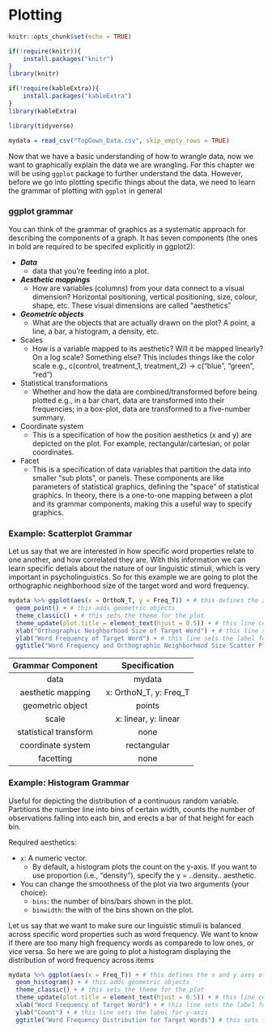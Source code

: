 # Plotting

```r

knitr::opts_chunk$set(echo = TRUE)

if(!require(knitr)){
    install.packages("knitr")
}
library(knitr)

if(!require(kableExtra)){
    install.packages("kableExtra")
}
library(kableExtra)

library(tidyverse)

mydata = read_csv("TopGown_Data.csv", skip_empty_rows = TRUE)
```
Now that we have a basic understanding of how to wrangle data, now we want to graphically explain the data we are wrangling. For this chapter we will be using `ggplot` package to further understand the data. However, before we go into plotting specific things about the data, we need to learn the grammar of plotting with `ggplot` in general

### ggplot grammar

You can think of the grammar of graphics as a systematic approach for describing the components of a graph. It has seven components (the ones in bold are required to be specifed explicitly in ggplot2):

* ***Data***
    * data that you’re feeding into a plot.
* ***Aesthetic mappings***
    * How are variables (columns) from your data connect to a visual dimension?
      Horizontal positioning, vertical positioning, size, colour, shape, etc.
      These visual dimensions are called “aesthetics”
* ***Geometric objects***
    * What are the objects that are actually drawn on the plot?
      A point, a line, a bar, a histogram, a density, etc.
* Scales
    * How is a variable mapped to its aesthetic?
      Will it be mapped linearly? On a log scale? Something else?
      This includes things like the color scale
      e.g., c(control, treatment_1, treatment_2) -> c(“blue”, “green”, “red”)
* Statistical transformations
    * Whether and how the data are combined/transformed before being plotted
      e.g., in a bar chart, data are transformed into their frequencies; in a box-plot, data are transformed to a five-number summary.
* Coordinate system
    * This is a specification of how the position aesthetics (x and y) are depicted on the plot. For example, rectangular/cartesian, or polar coordinates.
* Facet
    * This is a specification of data variables that partition the data into smaller “sub plots”, or panels.
      These components are like parameters of statistical graphics, defining the “space” of statistical graphics. In theory, there is a one-to-one mapping between a plot and its       grammar components, making this a useful way to specify graphics.
      
### Example: Scatterplot Grammar

Let us say that we are interested in how specific word properties relate to one another, and how correlated they are. With this information we can learn specific detials about the nature of our linguistic stimuli, which is very important in psycholinguistics. So for this example we are going to plot the orthographic neighborhood size of the target word and word frequency. 

```r

mydata %>% ggplot(aes(x = OrthoN_T, y = Freq_T)) + # this defines the x and y axes of the plot
  geom_point() + # this adds geometric objects
  theme_classic() + # this sets the theme for the plot
  theme_update(plot.title = element_text(hjust = 0.5)) + # this line centers the title
  xlab("Orthographic Neighborhood Size of Target Word") + # this line sets the label for x-axis
  ylab("Word Frequency of Target Word") + # this line sets the label for y-axis
  ggtitle("Word Frequency and Orthographic Neighborhood Size Scatter Plot") # this sets the title for the plot

```
  
|Grammar Component|Specification|
|:--:|:--:|
|data|mydata|
|aesthetic mapping|x: OrthoN_T, y: Freq_T|
|geometric object|points|
|scale|	x: linear, y: linear|
|statistical transform|	none|
|coordinate system|	rectangular|
|facetting|	none|

### Example: Histogram Grammar

Useful for depicting the distribution of a continuous random variable. Partitions the number line into bins of certain width, counts the number of observations falling into each bin, and erects a bar of that height for each bin.

Required aesthetics:

* `x`: A numeric vector.
  * By default, a histogram plots the count on the y-axis. If you want to use proportion (i.e., “density”), specify the y = ..density.. aesthetic.
    
* You can change the smoothness of the plot via two arguments (your choice):
  * `bins`: the number of bins/bars shown in the plot.
  * `binwidth`: the with of the bins shown on the plot.
  
Let us say that we want to make sure our linguistic stimuli is balanced across specific word properties such as word frequency. We want to know if there are too many high frequency words as comparede to low ones, or vice versa. So here we are going to plot a histogram displaying the distribution of word frequency across items

```r

mydata %>% ggplot(aes(x = Freq_T)) + # this defines the x and y axes of the plot
  geom_histogram() + # this adds geometric objects
  theme_classic() + # this sets the theme for the plot
  theme_update(plot.title = element_text(hjust = 0.5)) + # this line centers the title
  xlab("Word Frequency of Target Word") + # this line sets the label for x-axis
  ylab("Count") + # this line sets the label for y-axis
  ggtitle("Word Frequency Distribution for Target Words") # this sets the title for the plot

```
